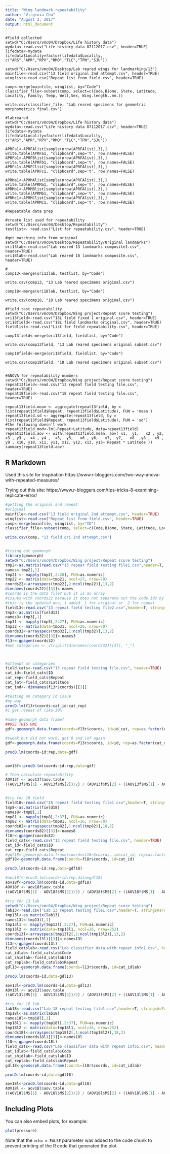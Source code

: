 ```yaml
---
title: "Wing landmark repeatability"
author: "Virginia Chu"
date: "August 2, 2017"
output: html_document
---
```


```
#field collected
setwd("C:/Users/vmc04/Dropbox/Life history data")
mydata<-read.csv("Life history data 07112017.csv", header=TRUE)
lifedata<-mydata
lifedata$Locality=factor(lifedata$Locality, c("ARS","APR","RPV","RMO","TLC","TPN","SJU"))

setwd("C:/Users/vmc04/Desktop/Lab reared wings for landmarking/13")
mainfile<-read.csv("13 field original 2nd attempt.csv", header=TRUE)
winglist<-read.csv("Repeat list from field.csv", header=TRUE)

comp<-merge(mainfile, winglist, by="Code")
classifier_file<-subset(comp, select=c(Code,Biome, State, Latitude, Locality, Family, Temp, Well,Sex, Wing.length..mm.))

write.csv(classifier_file, "Lab reared specimens for geometric morphometrics final.csv")

#labreared
setwd("C:/Users/vmc04/Dropbox/Life history data")
mydata<-read.csv("Life history data 07112017.csv", header=TRUE)
lifedata<-mydata
lifedata$Locality=factor(lifedata$Locality, c("ARS","APR","RPV","RMO","TLC","TPN","SJU"))

APRFa1<-APRFAlist[sample(nrow(APRFAlist),3),]
write.table(APRFa1, "clipboard",sep='t', row.names=FALSE)
APRFb1<-APRFBlist[sample(nrow(APRFAlist),3),]
write.table(APRFb1, "clipboard",sep='t', row.names=FALSE)
APRFc1<-APRFClist[sample(nrow(APRFAlist),3),]
write.table(APRFc1, "clipboard",sep='t', row.names=FALSE)

APRMa1<-APRMAlist[sample(nrow(APRFAlist),3),]
write.table(APRMa1, "clipboard",sep='t', row.names=FALSE)
APRMb1<-APRMBlist[sample(nrow(APRFAlist),3),]
write.table(APRMb1, "clipboard",sep='t', row.names=FALSE)
APRMc1<-APRMClist[sample(nrow(APRFAlist),3),]
write.table(APRMc1, "clipboard",sep='t', row.names=FALSE)

#Repeatable data prep

#create list used for repeatability
setwd("C:/Users/vmc04/Desktop/Repeatability")
testlist<- read.csv("List for repeatability.csv", header=TRUE)

#get matching info from original
setwd("C:/Users/vmc04/Desktop/Repeatability/Original landmarks")
ori13lab<-read.csv("Lab reared 13 landmarks composite1.csv", header=TRUE)
ori18lab<-read.csv("Lab reared 18 landmarks composite.csv", header=TRUE)

#
comp13<-merge(ori13lab, testlist, by="Code")

write.csv(comp13, "13 Lab reared specimens original.csv")

comp18<-merge(ori18lab, testlist, by="Code")

write.csv(comp18, "18 Lab reared specimens original.csv")

#field test repeatability
setwd("C:/Users/vmc04/Dropbox/Wing project/Repeat score testing")
ori13field<-read.csv("13L field fixed 1 original.csv", header=TRUE)
ori18field<-read.csv("18L field landmarks original.csv", header=TRUE)
fieldlist<-read.csv("List for field repeatability.csv", header=TRUE)

comp13field<-merge(ori13field, fieldlist, by="Code")

write.csv(comp13field, "13 Lab reared specimens original subset.csv")

comp18field<-merge(ori18field, fieldlist, by="Code")

write.csv(comp18field, "18 Lab reared specimens original subset.csv")


#ANOVA for repeatability numbers
setwd("C:/Users/vmc04/Dropbox/Wing project/Repeat score testing")
repeat13field<-read.csv("13 repeat field testing file.csv", header=TRUE)
repeat18field<-read.csv("18 repeat field testing file.csv", header=TRUE)

repeat13field.mean <- aggregate(repeat13field, by = list(repeat13field$Repeat, repeat13field$Latitude), FUN = 'mean')
repeat13field.sd <- aggregate(repeat13field, by = list(repeat13field$Repeat, repeat13field$Latitude), FUN = 'sd')
#the following doesn't work
repeat13field_mod<-lm(~Repeat+Latitude, data=repeat13field)
repeat13field.aov <- with(repeat13field.mean, aov( x1,  y1,   x2 , y2,   x3 , y3 ,  x4 , y4 ,  x5,  y5,   x6 , y6,   x7,  y7,   x8  ,y8 ,  x9 , y9 , x10, y10, x11, y11, x12, y12, x13, y13~ Repeat * Latitude ))
summary(repeat13field.aov)
```

## R Markdown

Used this site for inspiration
https://www.r-bloggers.com/two-way-anova-with-repeated-measures/

Trying out this site:
https://www.r-bloggers.com/tips-tricks-8-examining-replicate-error/

```r

#getting the original and repeat
#original
mainfile<-read.csv("13 field original 2nd attempt.csv", header=TRUE)
winglist<-read.csv("Repeat list from field.csv", header=TRUE)
comp<-merge(mainfile, winglist, by="ID")
classifier_file<-subset(comp, select=c(Code,Biome, State, Latitude, Locality, Family, Temp, Well,Sex, Wing.length..mm.))

write.csv(comp, "13 field ori 2nd attempt.csv")


#trying out geomorph
library(geomorph)
setwd("C:/Users/vmc04/Dropbox/Wing project/Repeat score testing")
tmp2<-as.matrix(read.csv("13 repeat field testing file1.csv",header=T, stringsAsFactors = FALSE))
names<-tmp2[,1]
tmp21 <- mapply(tmp2[,2:28], FUN=as.numeric)
tmp22 <- matrix(data=tmp21, ncol=27, nrow=70)
coords22<-arrayspecs(tmp22[,2:ncol(tmp22)],13,2)
dimnames(coords22)[[3]]<-names
#coords is the data file? but it is an array
#issues with coords22 because it does not separate out the code ids by repeat
#this is the updated one, i added _1 for original or _2 for repeat
field13<-read.csv("13 repeat field testing file2.csv",header=T, stringsAsFactors = FALSE)
tmp3<-as.matrix(field13)
names3<-tmp3[,1]
tmp31 <- mapply(tmp3[,2:27], FUN=as.numeric)
tmp32 <- matrix(data=tmp31, ncol=26, nrow=70)
coords32<-arrayspecs(tmp32[,1:ncol(tmp32)],13,2)
dimnames(coords32)[[3]]<-names3
f13r<-gpagen(coords32)
#meh categories <- strsplit(dimnames(coords32)[[3]], "_")



#attempt at categories
field_cats<-read.csv("13 repeat field testing file.csv", header=TRUE)
cat_id<-field_cats$ID
cat_rep<-field_cats$Repeat
cat_lat<-field_cats$Latitude
cat_ind<- dimnames(f13r$coords)[[3]]

#testing on category Id issue
#my way
procD.lm(f13r$coords~cat_id:cat_rep)
#i get repeat of like 30%

#make geomorph data frame?
##USE THIS ONE
gdf<-geomorph.data.frame(coords=f13r$coords, id=id_cat, rep=as.factor(cat_rep))

#tweak but did not work, got 0 and inf again
gdf<-geomorph.data.frame(coords=f13r$coords, id=id, rep=as.factor(cat_rep))

procD.lm(coords~id:rep,data=gdf)


aov13f<-procD.lm(coords~id:rep,data=gdf)

# Then calculate repeatability
AOV13f <- aov13f$aov.table
((AOV13f$MS[1] - AOV13f$MS[2])/2) / (AOV13f$MS[2] + ((AOV13f$MS[1] - AOV13f$MS[2])/2))


#try for 18 field
field18<-read.csv("18 repeat field testing file1.csv",header=T, stringsAsFactors = FALSE)
tmp8<-as.matrix(field18)
names8<-tmp8[,1]
tmp81 <- mapply(tmp8[,2:37], FUN=as.numeric)
tmp82 <- matrix(data=tmp81, ncol=36, nrow=70)
coords82<-arrayspecs(tmp82[,1:ncol(tmp82)],18,2)
dimnames(coords82)[[3]]<-names8
f18r<-gpagen(coords82)
field_cats<-read.csv("13 repeat field testing file.csv", header=TRUE)
cat_id<-field_cats$ID
cat_rep<-field_cats$Repeat
#gdf18<-geomorph.data.frame(coords=f18r$coords, id=cat_id, rep=as.factor(cat_rep))
gdf18<-geomorph.data.frame(coords=f18r$coords, id=cat_id)

procD.lm(coords~id:rep,data=gdf18)

#aov18f<-procD.lm(coords~id:rep,data=gdf18)
aov18f<-procD.lm(coords~id,data=gdf18)
AOV18f <- aov18f$aov.table
((AOV18f$MS[1] - AOV18f$MS[2])/2) / (AOV18f$MS[2] + ((AOV18f$MS[1] - AOV18f$MS[2])/2))

#try for 13 lab
setwd("C:/Users/vmc04/Dropbox/Wing project/Repeat score testing")
lab13<-read.csv("Lab 13 repeat testing file1.csv",header=T, stringsAsFactors = FALSE)
tmp13l<-as.matrix(lab13)
names13l<-tmp13l[,1]
tmp13l1 <- mapply(tmp13l[,2:27], FUN=as.numeric)
tmp13l2 <- matrix(data=tmp13l1, ncol=26, nrow=252)
coords13l<-arrayspecs(tmp13l2[,1:ncol(tmp13l2)],13,2)
dimnames(coords13l)[[3]]<-names13l
l13r<-gpagen(coords13l)
field_catslab<-read.csv("Lab classifier data with repeat info1.csv", header=TRUE)
cat_idlab<-field_catslab$Code
cat_shidlab<-field_catslab$ID
cat_replab<-field_catslab$Repeat
gdl13<-geomorph.data.frame(coords=l13r$coords, id=cat_idlab)

procD.lm(coords~id,data=gdl13)

aov13l<-procD.lm(coords~id,data=gdl13)
AOV13l <- aov13l$aov.table
((AOV13l$MS[1] - AOV13l$MS[2])/2) / (AOV13l$MS[2] + ((AOV13l$MS[1] - AOV13l$MS[2])/2))

#try for 18 lab
lab18<-read.csv("Lab 18 repeat testing file1.csv",header=T, stringsAsFactors = FALSE)
tmp18l<-as.matrix(lab18)
names18l<-tmp18l[,1]
tmp18l1 <- mapply(tmp18l[,2:37], FUN=as.numeric)
tmp18l2 <- matrix(data=tmp18l1, ncol=36, nrow=252)
coords18l<-arrayspecs(tmp18l2[,1:ncol(tmp18l2)],18,2)
dimnames(coords18l)[[3]]<-names18l
l18r<-gpagen(coords18l)
field_cats<-read.csv("Lab classifier data with repeat info1.csv", header=TRUE)
cat_idlab<-field_catslab$Code
cat_shidlab<-field_catslab$ID
cat_replab<-field_catslab$Repeat
gdl18<-geomorph.data.frame(coords=l18r$coords, id=cat_idlab)

procD.lm(coords~id,data=gdl18)

aov18l<-procD.lm(coords~id,data=gdl18)
AOV18l <- aov18l$aov.table
((AOV18l$MS[1] - AOV18l$MS[2])/2) / (AOV18l$MS[2] + ((AOV18l$MS[1] - AOV18l$MS[2])/2))
```

## Including Plots

You can also embed plots, for example:

```r
plot(pressure)
```

Note that the `echo = FALSE` parameter was added to the code chunk to prevent printing of the R code that generated the plot.
